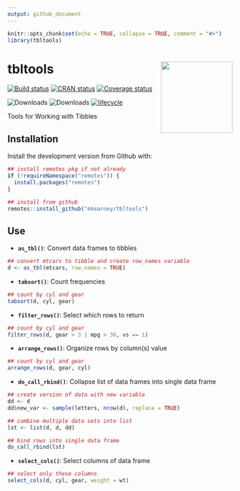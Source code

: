 ```yaml
---
output: github_document
---
```


<!-- README.md is generated from README.Rmd. Please edit that file -->

```r
knitr::opts_chunk$set(echo = TRUE, collapse = TRUE, comment = "#>")
library(tbltools)
```
# tbltools <img src="man/figures/logo.png" width="160px" align="right" />

[![Build status](https://travis-ci.org/mkearney/tbltools.svg?branch=master)](https://travis-ci.org/mkearney/tbltools)
[![CRAN status](https://www.r-pkg.org/badges/version/tbltools)](https://cran.r-project.org/package=tbltools)
[![Coverage status](https://codecov.io/gh/mkearney/tbltools/branch/master/graph/badge.svg)](https://codecov.io/github/mkearney/tbltools?branch=master)

![Downloads](https://cranlogs.r-pkg.org/badges/tbltools)
![Downloads](https://cranlogs.r-pkg.org/badges/grand-total/tbltools)
[![lifecycle](https://img.shields.io/badge/lifecycle-experimental-orange.svg)](https://www.tidyverse.org/lifecycle/#experimental)

Tools for Working with Tibbles

## Installation

Install the development version from Github with:

```r
## install remotes pkg if not already
if (!requireNamespace("remotes")) {
  install.packages("remotes")
}

## install from github
remotes::install_github("mkearney/tbltools")
```

## Use

+ **`as_tbl()`**: Convert data frames to tibbles

```r
## convert mtcars to tibble and create row_names variable
d <- as_tbl(mtcars, row_names = TRUE)
```

+ **`tabsort()`**: Count frequencies

```r
## count by cyl and gear
tabsort(d, cyl, gear)
```

+ **`filter_rows()`**: Select which rows to return

```r
## count by cyl and gear
filter_rows(d, gear > 3 | mpg > 30, vs == 1)
```


+ **`arrange_rows()`**: Organize rows by column(s) value

```r
## count by cyl and gear
arrange_rows(d, gear, cyl)
```


+ **`do_call_rbind()`**: Collapse list of data frames into single data frame

```r
## create version of data with new variable
dd <- d
dd$new_var <- sample(letters, nrow(d), replace = TRUE)

## combine multiple data sets into list
lst <- list(d, d, dd)

## bind rows into single data frame
do_call_rbind(lst)
```

+ **`select_cols()`**: Select columns of data frame

```r
## select only these columns
select_cols(d, cyl, gear, weight = wt)
```

